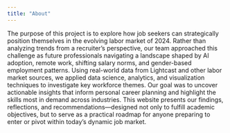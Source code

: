 ```yaml
---
title: "About"
---
```

The purpose of this project is to explore how job seekers can strategically position themselves in the evolving labor market of 2024. 
Rather than analyzing trends from a recruiter’s perspective, our team approached this challenge as future professionals navigating a landscape shaped by AI adoption, remote work, shifting salary norms, and gender-based employment patterns.
Using real-world data from Lightcast and other labor market sources, we applied data science, analytics, and visualization techniques to investigate key workforce themes. 
Our goal was to uncover actionable insights that inform personal career planning and highlight the skills most in demand across industries.
This website presents our findings, reflections, and recommendations—designed not only to fulfill academic objectives, but to serve as a practical roadmap for anyone preparing to enter or pivot within today’s dynamic job market.

